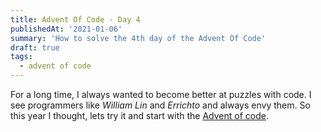 ```yaml
---
title: Advent Of Code - Day 4
publishedAt: '2021-01-06'
summary: 'How to solve the 4th day of the Advent Of Code'
draft: true
tags:
  - advent of code
---
```


For a long time, I always wanted to become better at puzzles with code. I see programmers like _William Lin_ and _Errichto_ and always envy them. So this year I thought, lets try it and start with the [Advent of code](https://adventofcode.com).
